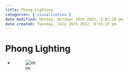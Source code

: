 ```yaml
---
title: Phong Lighting
categories: ['visualization']
date modified: Monday, October 10th 2022, 2:02:20 pm
date created: Tuesday, July 26th 2022, 8:33:15 pm
---
```


# Phong Lighting
- ![im](images/Pasted%20image%2020220418000844.png)



